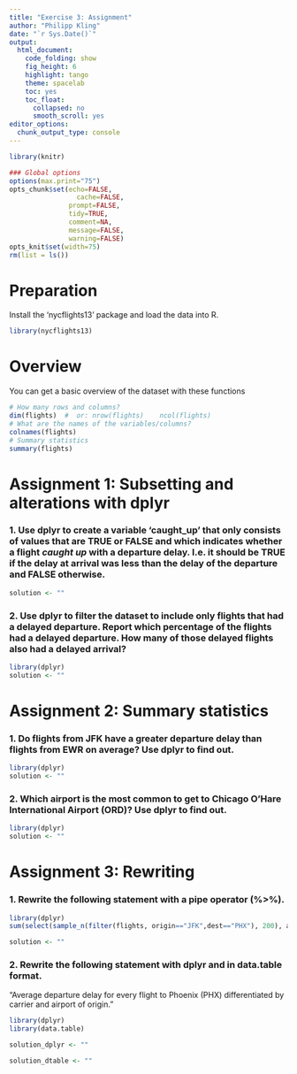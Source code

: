 ```yaml
---
title: "Exercise 3: Assignment"
author: "Philipp Kling"
date: "`r Sys.Date()`"
output:
  html_document: 
    code_folding: show
    fig_height: 6
    highlight: tango
    theme: spacelab
    toc: yes
    toc_float:
      collapsed: no
      smooth_scroll: yes
editor_options: 
  chunk_output_type: console
---
```




```r
library(knitr)

### Global options
options(max.print="75")
opts_chunk$set(echo=FALSE,
	             cache=FALSE,
               prompt=FALSE,
               tidy=TRUE,
               comment=NA,
               message=FALSE,
               warning=FALSE)
opts_knit$set(width=75)
rm(list = ls())
```

# Preparation

Install the 'nycflights13' package and load the data into R.
```r
library(nycflights13)
```

# Overview
You can get a basic overview of the dataset with these functions
```r
# How many rows and columns?
dim(flights)  #  or: nrow(flights)    ncol(flights)
# What are the names of the variables/columns?
colnames(flights)
# Summary statistics
summary(flights)
```


# Assignment 1: Subsetting and alterations with dplyr

### 1. Use dplyr to create a variable 'caught_up' that only consists of values that are TRUE or FALSE and which indicates whether a flight *caught up* with a departure delay. I.e. it should be TRUE if the delay at arrival was less than the delay of the departure and FALSE otherwise.
 
```r
solution <- ""
```
 
 
### 2. Use dplyr to filter the dataset to include only flights that had a delayed departure. Report which percentage of the flights had a delayed departure. How many of those delayed flights also had a delayed arrival?
 
```r
library(dplyr)
solution <- ""
```

 
# Assignment 2: Summary statistics

### 1. Do flights from JFK have a greater departure delay than flights from EWR on average? Use dplyr to find out.

```r
library(dplyr)
solution <- ""
```

### 2. Which airport is the most common to get to Chicago O'Hare International Airport (ORD)? Use dplyr to find out.


```r
library(dplyr)
solution <- ""
```

# Assignment 3: Rewriting

### 1. Rewrite the following statement with a pipe operator (%>%).

```r
library(dplyr)
sum(select(sample_n(filter(flights, origin=="JFK",dest=="PHX"), 200), air_time), na.rm=T)
```

```r
solution <- ""
```

### 2. Rewrite the following statement with dplyr and in data.table format.

"Average departure delay for every flight to Phoenix (PHX) differentiated by carrier and airport of origin."

```r
library(dplyr)
library(data.table)

solution_dplyr <- ""

solution_dtable <- ""
```
